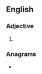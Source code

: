 ==English==

===Adjective===
{{head|en|adjective comparative form}}

# {{en-comparative of|bunchy}}

===Anagrams===
* {{anagrams|en|Cherubin|bruchine|cherubin}}